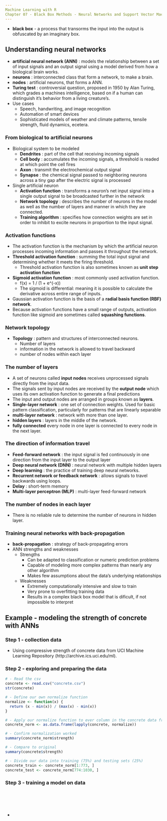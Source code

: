 ```yaml
---
Machine Learning with R
Chapter 07 - Black Box Methods - Neural Networks and Support Vector Machines
---
```


  - <b>black box</b> - a process that transorms the input into the output is obfuscated by an imaginary box.

## Understanding neural networks

  - <b>artificial neural network (ANN)</b> : models the relationship between a set of input signals and an output signal using a model derived from how a biological brain works.
  - <b>neurons</b> : interconnected class that form a network, to make a brain.
  - <b>nodes</b> : artificial neurons, that forms a ANN.
  - <b>Turing test</b> : controversial question, proposed in 1950 by Alan Turing, which grades a machines intelligence, based on if a human can distinguish it's behavior from a living creature's.
  - Use cases
    - Speech, handwriting, and image recognition
    - Automation of smart devices
    - Sophisticated models of weather and climate patterns, tensile strength, fluid dynamics, ecetera.

### From biological to artificial neurons

  - Biological system to be modeled
    - <b>Dendrites</b> : part of the cell that receiving incoming signals
    - <b>Cell body</b> : accumulates the incoming signals, a threshold is readed at which point the cell fires
    - <b>Axon</b> : transmit the electrochemical output signal
    - <b>Synapse</b> : the chemical signal passed to neighboring neurons across a tiny gap after the electric signal is processed
  - Single artificial neuron
    - <b>Activation function</b> : transforms a neuron's net input signal into a single output signal to be broadcasted further in the network
    - <b>Network topology</b> : describes the number of neurons in the model as well as the number of layers and manner in which they are connected.
    - <b>Training algorithm</b> : specifies how connection weights are set in order to inhibit to excite neurons in proportion to the input signal.

### Activation functions

  - The activation function is the mechanism by which the artificial neuron processes incoming information and passes it throughout the network.
  - <b>Threshold activation function</b> : summing the total input signal and determining whether it meets the firing threshold.
    - Threshold activation function is also sometimes known as <b>unit step activation function</b>
  - <b>Sigmoid activation function</b> : most commonly used activation function.
    - f(x) = 1 / (1 + e^(-x))
    - The sigmoid is differential: meaning it is possible to calculate the derivative across entire range of inputs.
  - Gaussian activation function is the basis of a <b>radial basis function (RBF) network</b>.
  - Because activation functions have a small range of outputs, activation function like sigmoid are sometimes called <b>squashing functions</b>.

### Network topology
  - <b>Topology</b> : pattern and structures of interconnected neurons.
    - Number of layers
    - information in the network is allowed to travel backward
    - number of nodes within each layer

### The number of layers

  - A set of neurons called <b>input nodes</b> receives unprocessed signals directly from the input data.
  - The signals sent by input nodes are received by the <b>output node</b> which uses its own activation function to generate a final predictions
  - The input and output nodes are arranged in groups known as <b>layers</b>.
  - <b>Single-layer network</b> : one set of connection weights.  Used for basic pattern classification, particularly for patterns that are linearly separable
  - <b>multi-layer network</b> : network with more than one layer.
  - <b>hidden layers</b> : layers in the middle of the network.
  - <b>fully connected</b> every node in one layer is connected to every node in the next layer.

### The direction of information travel

  - <b>Feed-forward network</b> : the input signal is fed continuously in one direction from the input layer to the output layer
  - <b>Deep neural network (DNN)</b> : neural network with multiple hidden layers
  - <b>Deep learning</b> : the practice of training deep neural networks.
  - <b>Recurrent network or feedback network</b> : allows signals to travel backwards using loops.
  - <b>Delay</b> : short-term memory
  - <b>Multi-layer perceptron (MLP)</b> : multi-layer feed-forward network

### The number of nodes in each layer

  - There is no reliable rule to determine the number of neurons in hidden layer.

### Training neural networks with back-propagation

  - <b>back-propagation</b> : strategy of back-propagating errors
  - ANN strengths and weaknesses
    - Strengths
      - Can be adapted to classification or numeric prediction problems
      - Capable of modeling more complex patterns than nearly any other algorithm
      - Makes few assumptions about the data's underlying relationships
    - Weaknesses
      - Extremely computationally intensive and slow to train
      - Very prone to overfitting training data
      - Results in a complex black box model that is dificult, if not impossible to interpret
      

## Example - modeling the strength of concrete with ANNs

### Step 1 - collection data

  - Using compressive strength of concrete data from UCI Machine Learning Repository (http://archive.ics.uci.edu/ml).

### Step 2 - exploring and preparing the data
```r
# - Read the csv
concrete <- read.csv("concrete.csv")
str(concrete)

# - Define our own normalize function
normalize <- function(x) {
  return (x - min(x)) / (max(x) - min(x))
}

# - Apply our normalize function to ever column in the concrete data frame using lapply
concrete_norm <- as.data.frame(lapply(concrete, normalize))

# - Confirm normalization worked
summary(concrete_norm$strength)

# - Compare to original
summary(concrete$strength)

# - Divide our data into training (75%) and testing sets (25%)
concrete_train <- concrete_norm[1:773, ]
concrete_test <- concrete_norm[774:1030, ]
```

### Step 3 - training a model on data
```r
```

### 
```r
```

### 
```r
```

### 
  - 


### 
```r
```

